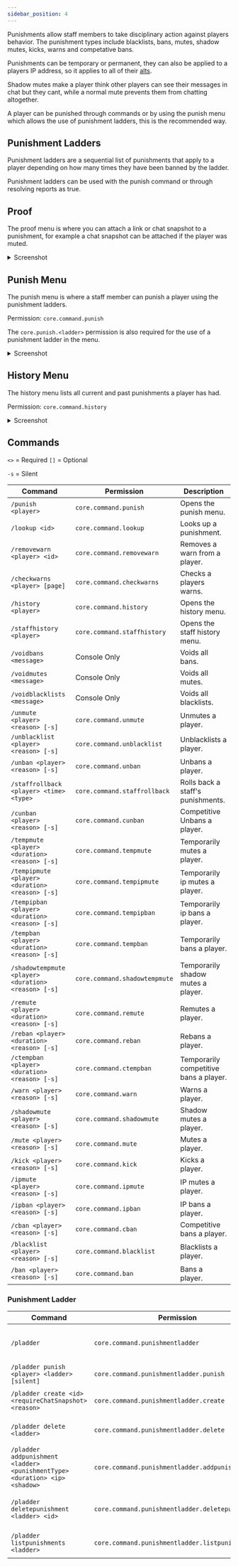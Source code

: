 ```yaml
---
sidebar_position: 4
---
```


Punishments allow staff members to take disciplinary action against players behavior.
The punishment types include blacklists, bans, mutes, shadow mutes, kicks, warns and competative bans.

Punishments can be temporary or permanent, they can also be applied to a players IP address,
so it applies to all of their [alts](/Phoenix/Features/Alts).

Shadow mutes make a player think other players can see their messages in chat but they cant,
while a normal mute prevents them from chatting altogether.

A player can be punished through commands or by using the punish menu
which allows the use of punishment ladders, this is the recommended way.

## Punishment Ladders

Punishment ladders are a sequential list of punishments that apply to a player
depending on how many times they have been banned by the ladder.

Punishment ladders can be used with the punish command or through resolving reports as true.

## Proof

The proof menu is where you can attach a link or chat snapshot to a punishment,
for example a chat snapshot can be attached if the player was muted.

<details>
<summary>Screenshot</summary>

![Proof Menu](./assets/proof-menu.png)
</details>

## Punish Menu

The punish menu is where a staff member can punish a player using the punishment ladders.

Permission: `core.command.punish`

The `core.punish.<ladder>` permission is also required for the use of a punishment ladder in the menu.

<details>
<summary>Screenshot</summary>

![Proof Menu](./assets/punish-menu.png)
</details>

## History Menu

The history menu lists all current and past punishments a player has had.

Permission: `core.command.history`

<details>
<summary>Screenshot</summary>

![Menu](./assets/history-menu.png)
</details>

## Commands

`<>` = Required `[]` = Optional

`-s` = Silent

Command                                             | Permission                    | Description
--------------------------------------------------- | ----------------------------- | --------------------------------------
`/punish <player>`                                  | `core.command.punish`         | Opens the punish menu.
`/lookup <id>`                                      | `core.command.lookup`         | Looks up a punishment.
`/removewarn <player> <id>`                         | `core.command.removewarn`     | Removes a warn from a player.
`/checkwarns <player> [page]`                       | `core.command.checkwarns`     | Checks a players warns.
`/history <player>`                                 | `core.command.history`        | Opens the history menu.
`/staffhistory <player>`                            | `core.command.staffhistory`   | Opens the staff history menu.
`/voidbans <message>`                               | Console Only                  | Voids all bans.
`/voidmutes <message>`                              | Console Only                  | Voids all mutes.
`/voidblacklists <message>`                         | Console Only                  | Voids all blacklists.
`/unmute <player> <reason> [-s]`                    | `core.command.unmute`         | Unmutes a player.
`/unblacklist <player> <reason> [-s]`               | `core.command.unblacklist`    | Unblacklists a player.
`/unban <player> <reason> [-s]`                     | `core.command.unban`          | Unbans a player.
`/staffrollback <player> <time> <type>`             | `core.command.staffrollback`  | Rolls back a staff's punishments.
`/cunban <player> <reason> [-s]`                    | `core.command.cunban`         | Competitive Unbans a player.
`/tempmute <player> <duration> <reason> [-s]`       | `core.command.tempmute`       | Temporarily mutes a player.
`/tempipmute <player> <duration> <reason> [-s]`     | `core.command.tempipmute`     | Temporarily ip mutes a player.
`/tempipban <player> <duration> <reason> [-s]`      | `core.command.tempipban`      | Temporarily ip bans a player.
`/tempban <player> <duration> <reason> [-s]`        | `core.command.tempban`        | Temporarily bans a player.
`/shadowtempmute <player> <duration> <reason> [-s]` | `core.command.shadowtempmute` | Temporarily shadow mutes a player.
`/remute <player> <duration> <reason> [-s]`         | `core.command.remute`         | Remutes a player.
`/reban <player> <duration> <reason> [-s]`          | `core.command.reban`          | Rebans a player.
`/ctempban <player> <duration> <reason> [-s]`       | `core.command.ctempban`       | Temporarily competitive bans a player.
`/warn <player> <reason> [-s]`                      | `core.command.warn`           | Warns a player.
`/shadowmute <player> <reason> [-s]`                | `core.command.shadowmute`     | Shadow mutes a player.
`/mute <player> <reason> [-s]`                      | `core.command.mute`           | Mutes a player.
`/kick <player> <reason> [-s]`                      | `core.command.kick`           | Kicks a player.
`/ipmute <player> <reason> [-s]`                    | `core.command.ipmute`         | IP mutes a player.
`/ipban <player> <reason> [-s]`                     | `core.command.ipban`          | IP bans a player.
`/cban <player> <reason> [-s]`                      | `core.command.cban`           | Competitive bans a player.
`/blacklist <player> <reason> [-s]`                 | `core.command.blacklist`      | Blacklists a player.
`/ban <player> <reason> [-s]`                       | `core.command.ban`            | Bans a player.

### Punishment Ladder

Command                                                                     | Permission                                       | Description
--------------------------------------------------------------------------- | ------------------------------------------------ | --------------------------------------
`/pladder`                                                                  | `core.command.punishmentladder`                  | Allows access to the /pladder command.
`/pladder punish <player> <ladder> [silent]`                                | `core.command.punishmentladder.punish`           | Punishes a player.
`/pladder create <id> <requireChatSnapshot> <reason>`                       | `core.command.punishmentladder.create`           | Creates a punishment ladder.
`/pladder delete <ladder>`                                                  | `core.command.punishmentladder.delete`           | Deletes a punishment ladder.
`/pladder addpunishment <ladder> <punishmentType> <duration> <ip> <shadow>` | `core.command.punishmentladder.addpunishment`    | Adds a punishment to a ladder.
`/pladder deletepunishment <ladder> <id>`                                   | `core.command.punishmentladder.deletepunishment` | Deletes a punishment from a ladder.
`/pladder listpunishments <ladder>`                                         | `core.command.punishmentladder.listpunishments`  | Lists a ladders punishments.
